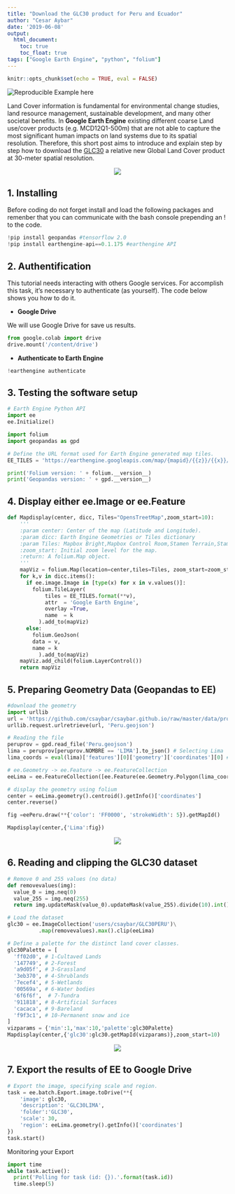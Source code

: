 ```yaml
---
title: "Download the GLC30 product for Peru and Ecuador"
author: "Cesar Aybar"
date: '2019-06-08'
output:
  html_document:
    toc: true
    toc_float: true
tags: ["Google Earth Engine", "python", "folium"]
---
```

```r
knitr::opts_chunk$set(echo = TRUE, eval = FALSE)
```

<center>
<a href="https://colab.research.google.com/github/csaybar/EEwPython/blob/master/GLC30.ipynb"><img align="left" src="https://colab.research.google.com/assets/colab-badge.svg" alt="Reproducible Example here" title="Open and Execute in Google Colaboratory"></a>
</center>

<br>

Land Cover information is fundamental for environmental change studies, land resource management, sustainable development, and many other societal benefits. In **Google Earth Engine** existing different coarse Land use/cover products (e.g. MCD12Q1-500m) that are not able to capture the most significant human impacts on land systems due to its spatial resolution. Therefore, this short post aims to introduce and explain step by step how to download the [GLC30](https://reader.elsevier.com/reader/sd/pii/S0924271614002275?token=BF89D29031101CDB800927F3DA0DA572A4BBBA74220D9178A24F13A5140E629638CFA580F464F61E1500662B55B90A76) a relative new Global Land Cover product at 30-meter spatial resolution.

<center>
<img src='http://www.globallandcover.com/home/images/vegas.jpg'>
</center>

## 1. Installing

Before coding do not forget install and load the following packages and remenber that you can communicate with the bash console prepending an ! to the code. 

```python
!pip install geopandas #tensorflow 2.0
!pip install earthengine-api==0.1.175 #earthengine API
```

## 2. Authentification

This tutorial needs interacting with others Google services. For accomplish this task, it's necessary to authenticate (as yourself). The code below shows you how to do it.

- **Google Drive**

We will use Google Drive for save us results.

```python
from google.colab import drive
drive.mount('/content/drive')  
```

- **Authenticate to Earth Engine**

```python
!earthengine authenticate 
```


## 3. Testing the software setup

```python
# Earth Engine Python API
import ee
ee.Initialize()

import folium
import geopandas as gpd

# Define the URL format used for Earth Engine generated map tiles.
EE_TILES = 'https://earthengine.googleapis.com/map/{mapid}/{{z}}/{{x}}/{{y}}?token={token}'

print('Folium version: ' + folium.__version__)
print('Geopandas version: ' + gpd.__version__)
```


## 4. Display either ee.Image or ee.Feature

```python
def Mapdisplay(center, dicc, Tiles="OpensTreetMap",zoom_start=10):
    '''
    :param center: Center of the map (Latitude and Longitude).
    :param dicc: Earth Engine Geometries or Tiles dictionary
    :param Tiles: Mapbox Bright,Mapbox Control Room,Stamen Terrain,Stamen Toner,stamenwatercolor,cartodbpositron.
    :zoom_start: Initial zoom level for the map.
    :return: A folium.Map object.
    '''
    mapViz = folium.Map(location=center,tiles=Tiles, zoom_start=zoom_start)
    for k,v in dicc.items():
      if ee.image.Image in [type(x) for x in v.values()]:
        folium.TileLayer(
            tiles = EE_TILES.format(**v),
            attr  = 'Google Earth Engine',
            overlay =True,
            name  = k
          ).add_to(mapViz)
      else:
        folium.GeoJson(
        data = v,
        name = k
          ).add_to(mapViz)
    mapViz.add_child(folium.LayerControl())
    return mapViz
```

## 5. Preparing Geometry Data (Geopandas to EE)

```python
#download the geometry 
import urllib
url = 'https://github.com/csaybar/csaybar.github.io/raw/master/data/provinces.geojson'
urllib.request.urlretrieve(url, 'Peru.geojson')
```

```python
# Reading the file
peruprov = gpd.read_file('Peru.geojson')
lima = peruprov[peruprov.NOMBRE == 'LIMA'].to_json() # Selecting Lima
lima_coords = eval(lima)['features'][0]['geometry']['coordinates'][0] #getting just the coordinates

# ee.Geometry -> ee.Feature -> ee.FeatureCollection
eeLima = ee.FeatureCollection([ee.Feature(ee.Geometry.Polygon(lima_coords),{'Name':'Lima'})])
```

```python
# display the geometry using folium
center = eeLima.geometry().centroid().getInfo()['coordinates']
center.reverse()

fig =eePeru.draw(**{'color': 'FF0000', 'strokeWidth': 5}).getMapId()

Mapdisplay(center,{'Lima':fig})
```

<center>
<img src='https://raw.githubusercontent.com/csaybar/csaybar.github.io/master/img/vector.png'>
</center>

## 6. Reading and clipping the GLC30 dataset

```python
# Remove 0 and 255 values (no data)
def removevalues(img):
  value_0 = img.neq(0)
  value_255 = img.neq(255)
  return img.updateMask(value_0).updateMask(value_255).divide(10).int()

# Load the dataset
glc30 = ee.ImageCollection('users/csaybar/GLC30PERU')\
          .map(removevalues).max().clip(eeLima)

# Define a palette for the distinct land cover classes.
glc30Palette = [
  'ff02d0', # 1-Cultaved Lands
  '147749', # 2-Forest    
  'a9d05f', # 3-Grassland  
  '3eb370', # 4-Shrublands
  '7ecef4', # 5-Wetlands
  '00569a', # 6-Water bodies          
  '6f6f6f',  # 7-Tundra
  '911818', # 8-Artificial Surfaces
  'cacaca', # 9-Bareland    
  'f9f3c1', # 10-Permanent snow and ice  
]
vizparams = {'min':1,'max':10,'palette':glc30Palette}
Mapdisplay(center,{'glc30':glc30.getMapId(vizparams)},zoom_start=10)
```

<center>
<img src='https://raw.githubusercontent.com/csaybar/csaybar.github.io/master/img/landuse.png'>
</center>

## 7. Export the results of EE to Google Drive

```python
# Export the image, specifying scale and region.
task = ee.batch.Export.image.toDrive(**{
    'image': glc30,
    'description': 'GLC30LIMA',
    'folder':'GLC30',
    'scale': 30,
    'region': eeLima.geometry().getInfo()['coordinates']
})
task.start()
```

Monitoring your Export

```python
import time 
while task.active():
  print('Polling for task (id: {}).'.format(task.id))
  time.sleep(5)
```
